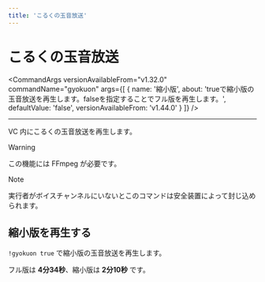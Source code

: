 ```yaml
---
title: 'こるくの玉音放送'
---
```



# こるくの玉音放送

<CommandArgs
  versionAvailableFrom="v1.32.0"
  commandName="gyokuon"
  args={[
    {
      name: '縮小版',
      about:
        'trueで縮小版の玉音放送を再生します。falseを指定することでフル版を再生します。',
      defaultValue: 'false',
      versionAvailableFrom: 'v1.44.0'
    }
  ]}
/>

---

VC 内にこるくの玉音放送を再生します。

> [!WARNING]
>
> この機能には FFmpeg が必要です。

> [!NOTE]
>
> 実行者がボイスチャンネルにいないとこのコマンドは安全装置によって封じ込められます。

## 縮小版を再生する

`!gyokuon true` で縮小版の玉音放送を再生します。

フル版は **4分34秒**、縮小版は **2分10秒** です。
